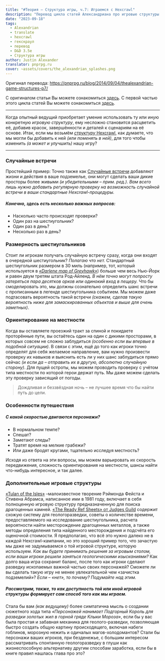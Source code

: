 ```yaml
---
title: "#Теория — Структура игры, ч.7: Играемcя с Hexcrawl"
description: "Перевод цикла статей Александриана про игровые структуры #alexandrian #translate #rpg"
date: "2023-09-18"
tags:
  - Alexandrian
  - translate
  - hexcrawl
  - гекскраул
  - перевод
  - D&D 3.5e
  - Структура игры
author: Justin Alexander
translator: pnprpg.ru
cover: ~assets/covers/the_alexandrian_splashes.png
---
```


Оригинал перевода: https://pnprpg.ru/blog/2014/09/04/thealexandrian-game-structures-p7/

С оригиналом статьи Вы можете ознакомиться [здесь](http://thealexandrian.net/wordpress/15164/roleplaying-games/game-structures-part-7-playing-with-hexcrawls). С первой частью этого цикла статей Вы можете ознакомиться [здесь](http://pnprpg.ru/blog/2014/08/07/thealexandrian-game-structures-p1/).

---

Когда опытный ведущий приобретает умение использовать ту или иную конкретную _игровую структуру_, ему несложно становится расцветить её, добавив красок, завершённости и деталей к сценариям на её основе. Итак, если мы возьмём [_структуру_ Hexcrawl](http://pnprpg.ru/blog/2014/09/01/thealexandrian-game-structures-p6/), как думаете, что мы могли бы добавить к ней _(или поменять в ней)_, для того чтобы изменить _(а может и улучшить)_ нашу игру?

---

### Случайные встречи

Простейший пример: Точно также как [Случайные встречи](http://ru.rpg.wikia.com/wiki/Random_encounter) добавляют жизни и действия в ваше подземелье, они могут сделать ваши дикие просторы более живыми _(и убедительными – прим. ред.)_. _Вам всего лишь нужно добавить регулярную проверку на возможность случайной встречи в ваши стандартные Hexcrawl-процедуры._

##### Конечно, здесь есть несколько важных вопросов:

- Насколько часто происходят проверки?
- Один раз на шестиугольник?
- Один раз в день?
- Несколько раз в день?

### Размерность шестиугольников

Стоит ли игрокам получать случайную встречу сразу, когда они входят в очередной шестиугольник? _Полагаю что нет._ Стандартный шестиугольник размером в 30 миль (например, тот, который используется в _[«Darlene map of Greyhawk»](http://ghmaps.net/greyhawk-maps/)_) большe чем весь Нью-Йорк и равен двум третям штата Род-Айленд. _В нём точно могут попросту затеряться пара десятков орков или одинокий вход в пещеру._ Что бы смоделировать это, мы должны сознательно определить шанс встречи с прописанным в легенде шестиугольника событием. Мы можем даже подтасовать вероятность такой встречи _(скажем, сделав такую вероятность ниже для замаскированных объектов и выше для очень заметных)_.

### Ориентирование на местности

Когда вы оставляете проезжий тракт за спиной и покидаете проторённые пути, вы остаётесь один на один с дикими просторами, в которых совсем не сложно заблудиться _(особенно если вы впервые в подобной ситуации)_. В связи с этим, ещё до того как игроки точно определят для себя желаемое направление, вам нужно произвести проверку их навыков и выяснить есть ли у них шанс заблудиться прямо сейчас _(и если да – отправить их в другую, абсолютно случайную сторону)_. Для пущей остроты, мы можем проводить проверку с учётом типа местности по которой герои держат путь. Мы даже можем сделать эту проверку зависящий от погоды.

> Дождливая и беззвёздная ночь – не лучшее время что бы найти путь до цели.

### Особенности путешествия

##### С какой скоростью двигаются персонажи?

- В нормальном темпе?
- Спешат?
- Заметают следы?
- Тратят время на мелкие грабежи?
- Или даже бродят кругами, тщательно исследуя местность?

Исходя из ответа на эти вопросы, мы можем варьировать их скорость передвижения, сложность ориентирования на местности, шансы найти что-нибудь интересное, и так далее.

### Дополнительные игровые структуры

[«Tulan of the Isles»](http://www.crydee.com/node/9352) –малоизвестное творение Рэймонда Фейста и Стивена Абрамса, написанное ими в 1981 году, включает в себя полноценную игровую структуру предназначенную для поиска драгоценных камней. [«The Ready Ref Sheets» от Judges Guild](http://www.rpgnow.com/product/932/Ready-Ref-Sheets-1978?it=1) содержит схожую систему для геологоразведки, советы о количестве времени, предоставляемого на исследование шестиугольника, расчета вероятности найти месторождение драгоценных металлов, а также методы определения типа найденного месторождения и подсчёта его оценочной стоимости. Я предполагаю, что всё это нужно далеко не в каждой Hexcrawl-кампании, но это хороший пример того, что зачастую мы даже не задумываемся о той игровой структуре, которую используем. _Как вы будете принимать решения за игровым столом, если ваши игроки решили заняться геологическими изысканиями?_ Как долго ваша игра сохранит баланс, после того как игроки сделают разведку ископаемых важной частью своих персонажей? Сможете ли вы сделать такую игру не менее увлекательной чем «зачистка подземелий»? _Если – «нет», то почему? Подумайте над этим._

##### Рассмотрим, также, то как доступность той или иной игровой структуры формирует сам способ того как мы играем.

Стала бы вам _(как ведущему)_ более симпатична мысль о создании сюжетного хода типа _«Персонажей нанимает Подгорный Король для разведки золотых жил в горной гряде Клыки Мороза»_, если бы у вас была простая и забавная механика для геолого-разведки, позволяющая быстро создать общую картину происходящего, включая набеги гоблинов, морозную нежить и одичалых магов-холодомантов? Стали бы персонажи ваших игроков, при безденежье, с большим интересом рассматривать спонтанную геологоразведку в глуши как жизнеспособную альтернативу другим способам заработка, если бы в книге правил нашлась глава про это?
